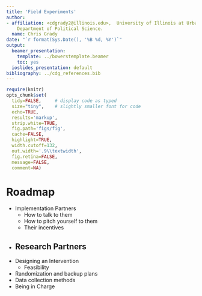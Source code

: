 ```yaml
---
title: 'Field Experiments'
author:
- affiliation: <cdgrady2@illinois.edu>,  University of Illinois at Urbana-Champaign,
    Department of Political Science.
  name: Chris Grady
date: "`r format(Sys.Date(), '%B %d, %Y')`"
output:
  beamer_presentation:
    template: ../bowerstemplate.beamer
    toc: yes
  ioslides_presentation: default
bibliography: ../cdg_references.bib
---
```


```r
require(knitr)
opts_chunk$set(
  tidy=FALSE,     # display code as typed
  size="tiny",    # slightly smaller font for code
  echo=TRUE,
  results='markup',
  strip.white=TRUE,
  fig.path='figs/fig',
  cache=FALSE,
  highlight=TRUE,
  width.cutoff=132,
  out.width='.9\\textwidth',
  fig.retina=FALSE,
  message=FALSE,
  comment=NA)
```

# Roadmap

- Implementation Partners
  - How to talk to them
  - How to pitch yourself to them
  - Their incentives
- Research Partners
  - 
- Designing an Intervention
  - Feasibility
- Randomization and backup plans
- Data collection methods
- Being in Charge



